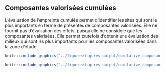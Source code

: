 ## Composantes valorisées cumulées

L'évaluation de l'empreinte cumulée permet d'identifier les sites qui sont
le plus importants en terme de présentes de composantes valorisées. Elle ne
fournit pas d'évaluation des effets, puisqu'elle ne considère que les
composantes valorisées. Elle permet toutefois d'obtenir une évaluation des
milieux qui sont les plus importants pour les composantes valorisées dans
la zone d'étude.

```r
knitr::include_graphics("../figures/figures-output/cumulative_composantes_valorisees.png")
```

```r
knitr::include_graphics("../figures/figures-output/cumulative_composantes_valorisees_norm.png")
```
